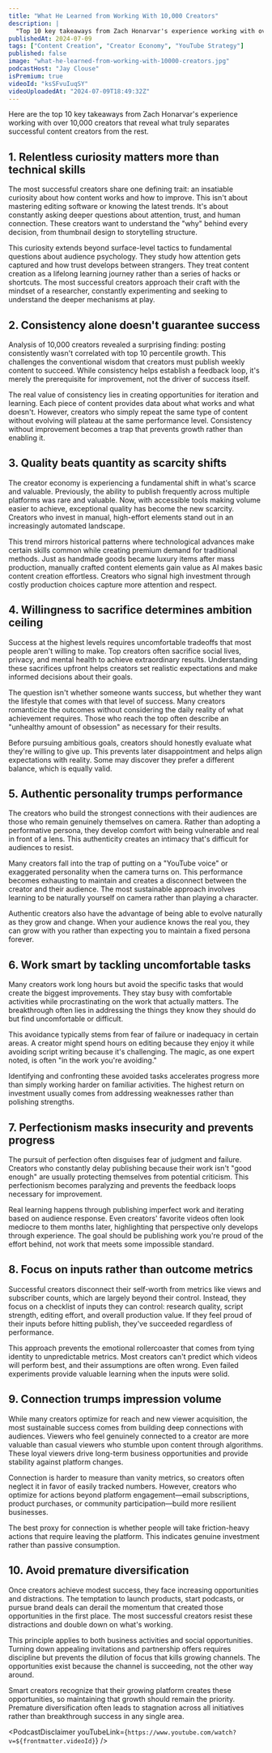 ```yaml
---
title: "What He Learned from Working With 10,000 Creators"
description: |
  "Top 10 key takeaways from Zach Honarvar's experience working with over 10,000 creators that reveal what truly separates successful content creators from the rest."
publishedAt: 2024-07-09
tags: ["Content Creation", "Creator Economy", "YouTube Strategy"]
published: false
image: "what-he-learned-from-working-with-10000-creators.jpg"
podcastHost: "Jay Clouse"
isPremium: true
videoId: "ksSFvuIuqSY"
videoUploadedAt: "2024-07-09T18:49:32Z"
---
```



<PodcastSummaryPageLayout frontmatter={frontmatter}>
Here are the top 10 key takeaways from Zach Honarvar's experience working with over 10,000 creators that reveal what truly separates successful content creators from the rest.

## 1. Relentless curiosity matters more than technical skills

The most successful creators share one defining trait: an insatiable curiosity about how content works and how to improve. This isn't about mastering editing software or knowing the latest trends. It's about constantly asking deeper questions about attention, trust, and human connection. These creators want to understand the "why" behind every decision, from thumbnail design to storytelling structure.

This curiosity extends beyond surface-level tactics to fundamental questions about audience psychology. They study how attention gets captured and how trust develops between strangers. They treat content creation as a lifelong learning journey rather than a series of hacks or shortcuts. The most successful creators approach their craft with the mindset of a researcher, constantly experimenting and seeking to understand the deeper mechanisms at play.

## 2. Consistency alone doesn't guarantee success

Analysis of 10,000 creators revealed a surprising finding: posting consistently wasn't correlated with top 10 percentile growth. This challenges the conventional wisdom that creators must publish weekly content to succeed. While consistency helps establish a feedback loop, it's merely the prerequisite for improvement, not the driver of success itself.

The real value of consistency lies in creating opportunities for iteration and learning. Each piece of content provides data about what works and what doesn't. However, creators who simply repeat the same type of content without evolving will plateau at the same performance level. Consistency without improvement becomes a trap that prevents growth rather than enabling it.

## 3. Quality beats quantity as scarcity shifts

The creator economy is experiencing a fundamental shift in what's scarce and valuable. Previously, the ability to publish frequently across multiple platforms was rare and valuable. Now, with accessible tools making volume easier to achieve, exceptional quality has become the new scarcity. Creators who invest in manual, high-effort elements stand out in an increasingly automated landscape.

This trend mirrors historical patterns where technological advances make certain skills common while creating premium demand for traditional methods. Just as handmade goods became luxury items after mass production, manually crafted content elements gain value as AI makes basic content creation effortless. Creators who signal high investment through costly production choices capture more attention and respect.

## 4. Willingness to sacrifice determines ambition ceiling

Success at the highest levels requires uncomfortable tradeoffs that most people aren't willing to make. Top creators often sacrifice social lives, privacy, and mental health to achieve extraordinary results. Understanding these sacrifices upfront helps creators set realistic expectations and make informed decisions about their goals.

The question isn't whether someone wants success, but whether they want the lifestyle that comes with that level of success. Many creators romanticize the outcomes without considering the daily reality of what achievement requires. Those who reach the top often describe an "unhealthy amount of obsession" as necessary for their results.

Before pursuing ambitious goals, creators should honestly evaluate what they're willing to give up. This prevents later disappointment and helps align expectations with reality. Some may discover they prefer a different balance, which is equally valid.

## 5. Authentic personality trumps performance

The creators who build the strongest connections with their audiences are those who remain genuinely themselves on camera. Rather than adopting a performative persona, they develop comfort with being vulnerable and real in front of a lens. This authenticity creates an intimacy that's difficult for audiences to resist.

Many creators fall into the trap of putting on a "YouTube voice" or exaggerated personality when the camera turns on. This performance becomes exhausting to maintain and creates a disconnect between the creator and their audience. The most sustainable approach involves learning to be naturally yourself on camera rather than playing a character.

Authentic creators also have the advantage of being able to evolve naturally as they grow and change. When your audience knows the real you, they can grow with you rather than expecting you to maintain a fixed persona forever.

## 6. Work smart by tackling uncomfortable tasks

Many creators work long hours but avoid the specific tasks that would create the biggest improvements. They stay busy with comfortable activities while procrastinating on the work that actually matters. The breakthrough often lies in addressing the things they know they should do but find uncomfortable or difficult.

This avoidance typically stems from fear of failure or inadequacy in certain areas. A creator might spend hours on editing because they enjoy it while avoiding script writing because it's challenging. The magic, as one expert noted, is often "in the work you're avoiding."

Identifying and confronting these avoided tasks accelerates progress more than simply working harder on familiar activities. The highest return on investment usually comes from addressing weaknesses rather than polishing strengths.

## 7. Perfectionism masks insecurity and prevents progress

The pursuit of perfection often disguises fear of judgment and failure. Creators who constantly delay publishing because their work isn't "good enough" are usually protecting themselves from potential criticism. This perfectionism becomes paralyzing and prevents the feedback loops necessary for improvement.

Real learning happens through publishing imperfect work and iterating based on audience response. Even creators' favorite videos often look mediocre to them months later, highlighting that perspective only develops through experience. The goal should be publishing work you're proud of the effort behind, not work that meets some impossible standard.

## 8. Focus on inputs rather than outcome metrics

Successful creators disconnect their self-worth from metrics like views and subscriber counts, which are largely beyond their control. Instead, they focus on a checklist of inputs they can control: research quality, script strength, editing effort, and overall production value. If they feel proud of their inputs before hitting publish, they've succeeded regardless of performance.

This approach prevents the emotional rollercoaster that comes from tying identity to unpredictable metrics. Most creators can't predict which videos will perform best, and their assumptions are often wrong. Even failed experiments provide valuable learning when the inputs were solid.

## 9. Connection trumps impression volume

While many creators optimize for reach and new viewer acquisition, the most sustainable success comes from building deep connections with audiences. Viewers who feel genuinely connected to a creator are more valuable than casual viewers who stumble upon content through algorithms. These loyal viewers drive long-term business opportunities and provide stability against platform changes.

Connection is harder to measure than vanity metrics, so creators often neglect it in favor of easily tracked numbers. However, creators who optimize for actions beyond platform engagement—email subscriptions, product purchases, or community participation—build more resilient businesses.

The best proxy for connection is whether people will take friction-heavy actions that require leaving the platform. This indicates genuine investment rather than passive consumption.

## 10. Avoid premature diversification

Once creators achieve modest success, they face increasing opportunities and distractions. The temptation to launch products, start podcasts, or pursue brand deals can derail the momentum that created those opportunities in the first place. The most successful creators resist these distractions and double down on what's working.

This principle applies to both business activities and social opportunities. Turning down appealing invitations and partnership offers requires discipline but prevents the dilution of focus that kills growing channels. The opportunities exist because the channel is succeeding, not the other way around.

Smart creators recognize that their growing platform creates these opportunities, so maintaining that growth should remain the priority. Premature diversification often leads to stagnation across all initiatives rather than breakthrough success in any single area.

<PodcastDisclaimer
  youTubeLink={`https://www.youtube.com/watch?v=${frontmatter.videoId}`}
/>

</PodcastSummaryPageLayout>

